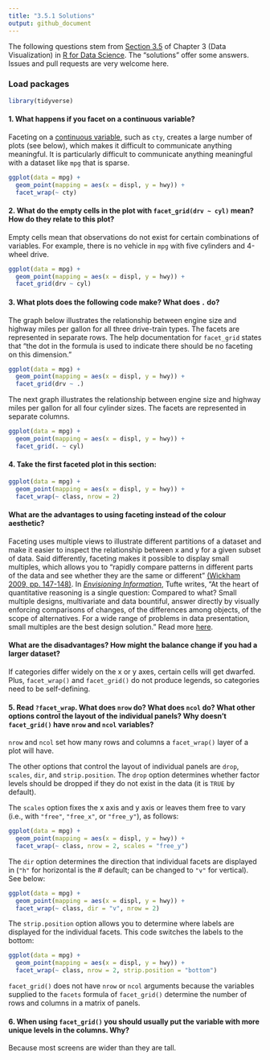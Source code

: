 ```yaml
---
title: "3.5.1 Solutions"
output: github_document
---
```


The following questions stem from 
[Section 3.5](http://r4ds.had.co.nz/data-visualisation.html#exercises-2) of Chapter 3 (Data Visualization) in [R for Data Science](http://r4ds.had.co.nz/). The "solutions" offer some answers. Issues and pull requests are very welcome here.

### Load packages

```r
library(tidyverse)
```

#### 1. What happens if you facet on a continuous variable? 

Faceting on a [continuous variable](https://github.com/jeffboichuk/s2r4ds/blob/master/3.3.1.md#2-which-variables-in-mpg-are-categorical-which-variables-are-continuous-hint-type-mpg-to-read-the-documentation-for-the-dataset), such as `cty`, creates a large number of plots (see below), which makes it difficult to communicate anything meaningful. It is particularly difficult to communicate anything meaningful with a dataset like `mpg` that is sparse.

```r
ggplot(data = mpg) + 
  geom_point(mapping = aes(x = displ, y = hwy)) + 
  facet_wrap(~ cty)
```

#### 2. What do the empty cells in the plot with `facet_grid(drv ~ cyl)` mean? How do they relate to this plot?

Empty cells mean that observations do not exist for certain combinations of variables. For example, there is no vehicle in `mpg` with five cylinders and 4-wheel drive.

```r
ggplot(data = mpg) + 
  geom_point(mapping = aes(x = displ, y = hwy)) + 
  facet_grid(drv ~ cyl)
```

#### 3. What plots does the following code make? What does `.` do?

The graph below illustrates the relationship between engine size and highway miles per gallon for all three drive-train types. The facets are represented in separate rows. The help documentation for `facet_grid` states that "the dot in the formula is used to indicate there should be no faceting on this dimension."

```r
ggplot(data = mpg) + 
  geom_point(mapping = aes(x = displ, y = hwy)) +
  facet_grid(drv ~ .)
```

The next graph illustrates the relationship between engine size and highway miles per gallon for all four cylinder sizes. The facets are represented in separate columns.

```r
ggplot(data = mpg) + 
  geom_point(mapping = aes(x = displ, y = hwy)) +
  facet_grid(. ~ cyl)
```

#### 4. Take the first faceted plot in this section:

```r
ggplot(data = mpg) + 
  geom_point(mapping = aes(x = displ, y = hwy)) + 
  facet_wrap(~ class, nrow = 2)
```

#### What are the advantages to using faceting instead of the colour aesthetic?

Faceting uses multiple views to illustrate different partitions of a dataset and make it easier to inspect the relationship between x and y for a given subset of data. Said differently, faceting makes it possible to display small multiples, which allows you to "rapidly compare patterns in different parts of the data and see whether they are the same or different" [(Wickham 2009, pp. 147-148)](https://smile.amazon.com/ggplot2-Elegant-Graphics-Data-Analysis-ebook/dp/B0041KLFRW). In [*Envisioning Information*](https://smile.amazon.com/Envisioning-Information-Edward-R-Tufte/dp/0961392118/ref=sr_1_1?ie=UTF8&qid=1519174456&sr=8-1&keywords=tufte+envisioning+information&dpID=41GISA%252BkrYL&preST=_SX218_BO1,204,203,200_QL40_&dpSrc=srch), Tufte writes, "At the heart of quantitative reasoning is a single question: Compared to what? Small multiple designs, multivariate and data bountiful, answer directly by visually enforcing comparisons of changes, of the differences among objects, of the scope of alternatives. For a wide range of problems in data presentation, small multiples are the best design solution." Read more [here](http://sharpsightlabs.com/blog/small-multiples-ggplot/).

#### What are the disadvantages? How might the balance change if you had a larger dataset?

If categories differ widely on the x or y axes, certain cells will get dwarfed. Plus, `facet_wrap()` and `facet_grid()` do not produce legends, so categories need to be self-defining.

#### 5. Read `?facet_wrap`. What does `nrow` do? What does `ncol` do? What other options control the layout of the individual panels? Why doesn’t `facet_grid()` have `nrow` and `ncol` variables?

`nrow` and `ncol` set how many rows and columns a `facet_wrap()` layer of a plot will have.

The other options that control the layout of individual panels are `drop`, `scales`, `dir`, and `strip.position`. The `drop` option determines whether factor levels should be dropped if they do not exist in the data (it is `TRUE` by default).

The `scales` option fixes the x axis and y axis or leaves them free to vary (i.e., with `"free"`, `"free_x"`, or `"free_y"`), as follows:

```r
ggplot(data = mpg) + 
  geom_point(mapping = aes(x = displ, y = hwy)) + 
  facet_wrap(~ class, nrow = 2, scales = "free_y")
```

The `dir` option determines the direction that individual facets are displayed in (`"h"` for horizontal is the # default; can be changed to `"v"` for vertical). See below:

```r
ggplot(data = mpg) + 
  geom_point(mapping = aes(x = displ, y = hwy)) + 
  facet_wrap(~ class, dir = "v", nrow = 2)
```

The `strip.position` option allows you to determine where labels are displayed for the individual facets. This code switches the labels to the bottom:

```r
ggplot(data = mpg) + 
  geom_point(mapping = aes(x = displ, y = hwy)) + 
  facet_wrap(~ class, nrow = 2, strip.position = "bottom")
```

`facet_grid()` does not have `nrow` or `ncol` arguments because the variables supplied to the `facets` formula of `facet_grid()` determine the number of rows and columns in a matrix of panels.

#### 6. When using `facet_grid()` you should usually put the variable with more unique levels in the columns. Why?

Because most screens are wider than they are tall.